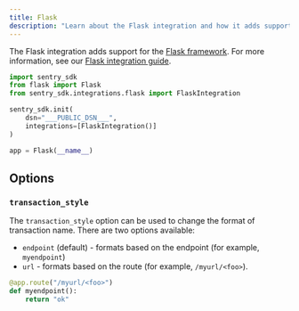 ```yaml
---
title: Flask
description: "Learn about the Flask integration and how it adds support for the Flask framework."
---
```


The Flask integration adds support for the [Flask framework](https://palletsprojects.com/p/flask/). For more information, see our [Flask integration guide](/platforms/python/guides/flask/).

```python
import sentry_sdk
from flask import Flask
from sentry_sdk.integrations.flask import FlaskIntegration

sentry_sdk.init(
    dsn="___PUBLIC_DSN___",
    integrations=[FlaskIntegration()]
)

app = Flask(__name__)
```
## Options

### `transaction_style`

The `transaction_style` option can be used to change the format of transaction name. There are two options available:

- `endpoint` (default) - formats based on the endpoint (for example, `myendpoint`)
- `url` - formats based on the route (for example, `/myurl/<foo>`).

```python
@app.route("/myurl/<foo>")
def myendpoint():
    return "ok"
```
